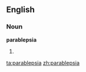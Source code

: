 ==English==

===Noun===
'''parablepsia'''

# {{plural of|[[parablepsy]]}}

[[ta:parablepsia]]
[[zh:parablepsia]]